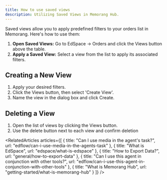 ```yaml
---
title: How to use saved views
description: Utilizing Saved Views in Memorang Hub.
---
```


Saved views allow you to apply predefined filters to your orders list in Memorang. Here's how to use them:

1. **Open Saved Views:** Go to EdSpace -> Orders and click the Views button above the table.
2. **Apply a Saved View:** Select a view from the list to apply its associated filters.


## Creating a New View

1. Apply your desired filters.
2. Click the Views button, then select 'Create View'.
3. Name the view in the dialog box and click Create.

## Deleting a View

1. Open the list of views by clicking the Views button.
2. Use the delete button next to each view and confirm deletion


<Content />

<RelatedArticles articles={[
  {
    title: "Can I use media in the agent's task?",
    url: "edflow/can-i-use-media-in-the-agents-task"
  },
  {
    title: "What is EdSpace",
    url: "edspace/what-is-edspace"
  },
  {
    title: "How to Export Data?",
    url: "general/how-to-export-data"
  },
  {
    title: "Can I use this agent in conjunction with other tools?",
    url: "edflow/can-i-use-this-agent-in-conjunction-with-other-tools"
  },
  {
    title: "What is Memorang Hub",
    url: "getting-started/what-is-memorang-hub"
  }
]} />

